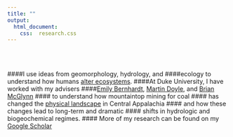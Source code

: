 ```yaml
---
title: ""
output:
  html_document:
    css:  research.css
---
```

<br>
<br>

####I use ideas from geomorphology, hydrology, and
####ecology to understand how humans [alter ecosystems](http://www.annualreviews.org/doi/abs/10.1146/annurev-environ-121012-100957).
####At Duke University, I have worked with my advisers
####[Emily Bernhardt](http://bernhardtlab.weebly.com/), [Martin Doyle](http://sites.nicholas.duke.edu/martindoyle/), and [Brian McGlynn](http://www.mcglynnlab.com/)
#### to understand how mountaintop mining for coal
#### has changed the [physical landscape](http://pubs.acs.org/doi/full/10.1021/acs.est.5b04532) in Central Appalachia
#### and how these changes lead to long-term and dramatic 
#### shifts in hydrologic and biogeochemical regimes. 
#### More of my research can be found on my [Google Scholar](https://scholar.google.com/citations?user=gsgbDNwAAAAJ&hl=en&oi=ao)

